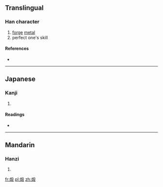{{also|鍛}}
==Translingual==

===Han character===
{{Han char|rn=86|rad=火|as=09|sn=13|four=|canj=火竹十水 (FHJE)}}

# [[forge]] [[metal]]
# perfect one's skill

====References====
* {{Han ref|kx=0678.161|dkj=19172|dj=1087.030|hdz=32218.130|uh=7145|ud=28997}}

----

==Japanese==

===Kanji===
{{ja-kanji|grade=|rs=火09}}

# {{defn|Japanese|sort=火09}}

====Readings====
* {{ja-readings|on=[[たん]] (tan)|kun=[[きたえる]] (kitaeru)}}

----

==Mandarin==

===Hanzi===
{{cmn-hanzi|pin=[[duàn]] ([[duan4]])|wg=tuan<sup>4</sup>}}

# {{defn|Mandarin|sort=火09}}

[[fr:煅]]
[[pl:煅]]
[[zh:煅]]
